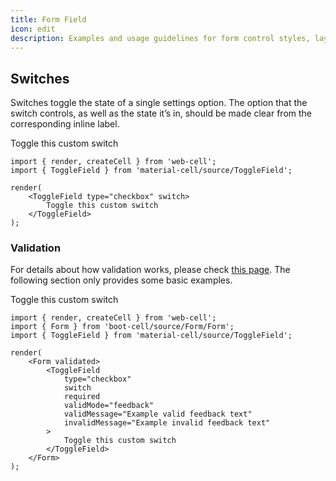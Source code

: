 ```yaml
---
title: Form Field
icon: edit
description: Examples and usage guidelines for form control styles, layout options, and custom components for creating a wide variety of forms.
---
```




## Switches

Switches toggle the state of a single settings option. The option that the switch controls,
as well as the state it’s in, should be made clear from the corresponding inline label.

<Example>
    <ToggleField type="checkbox" switch>
        Toggle this custom switch
    </ToggleField>
</Example>

```TSX
import { render, createCell } from 'web-cell';
import { ToggleField } from 'material-cell/source/ToggleField';

render(
    <ToggleField type="checkbox" switch>
        Toggle this custom switch
    </ToggleField>
);
```

### Validation

For details about how validation works, please check [this page][1]. The following section only provides some basic examples.

<Example>
    <Form validated>
        <ToggleField
            type="checkbox"
            switch
            required
            validMode="feedback"
            validMessage="Example valid feedback text"
            invalidMessage="Example invalid feedback text"
        >
            Toggle this custom switch
        </ToggleField>
    </Form>
</Example>

```TSX
import { render, createCell } from 'web-cell';
import { Form } from 'boot-cell/source/Form/Form';
import { ToggleField } from 'material-cell/source/ToggleField';

render(
    <Form validated>
        <ToggleField
            type="checkbox"
            switch
            required
            validMode="feedback"
            validMessage="Example valid feedback text"
            invalidMessage="Example invalid feedback text"
        >
            Toggle this custom switch
        </ToggleField>
    </Form>
);
```

[1]: https://bootstrap.web-cell.dev/#components/formfield
